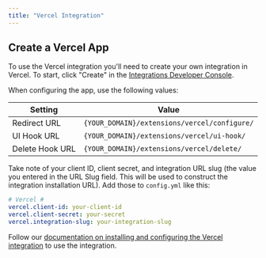 ```yaml
---
title: "Vercel Integration"
---
```


## Create a Vercel App

To use the Vercel integration you'll need to create your own integration in Vercel. To start, click "Create" in the [Integrations Developer Console](https://vercel.com/dashboard/integrations/console). 

When configuring the app, use the following values:

| Setting                         | Value                                         |
| ------------------------------- | --------------------------------------------- |
| Redirect URL                    | `{YOUR_DOMAIN}/extensions/vercel/configure/`  |
| UI Hook URL                     | `{YOUR_DOMAIN}/extensions/vercel/ui-hook/`    |
| Delete Hook URL                 | `{YOUR_DOMAIN}/extensions/vercel/delete/`     |

Take note of your client ID, client secret, and integration URL slug (the value you entered in the URL Slug field. This will be used to construct the integration installation URL). Add those to `config.yml` like this:

```yml
# Vercel #
vercel.client-id: your-client-id
vercel.client-secret: your-secret
vercel.integration-slug: your-integration-slug
```

Follow our [documentation on installing and configuring the Vercel integration](https://docs.sentry.io/workflow/integrations/vercel/) to use the integration. 
